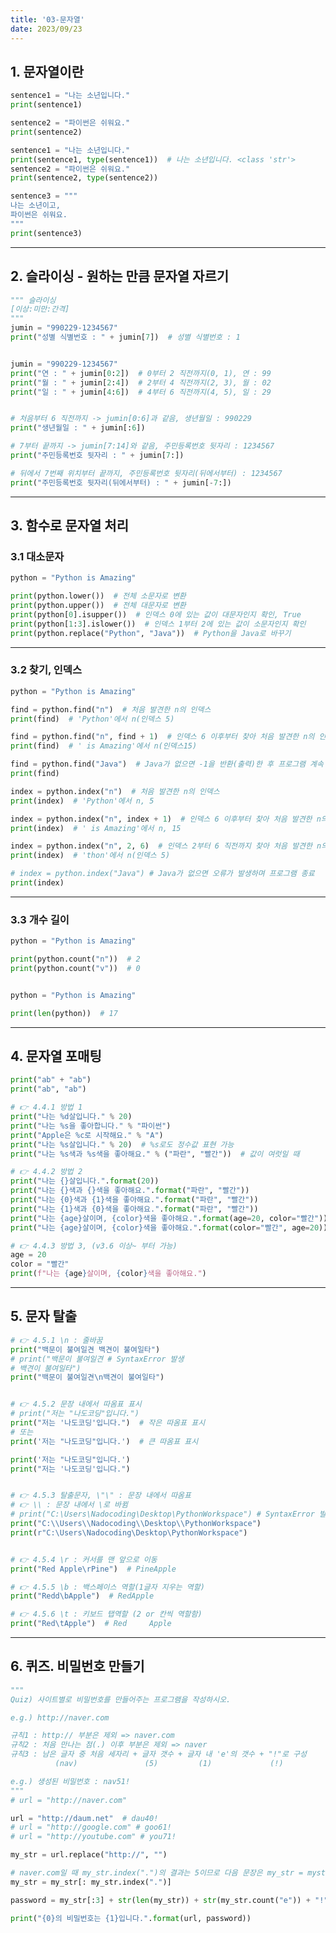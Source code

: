 ```yaml
---
title: '03-문자열'
date: 2023/09/23
---
```


## 1. 문자열이란

```py
sentence1 = "나는 소년입니다."
print(sentence1)

sentence2 = "파이썬은 쉬워요."
print(sentence2)

sentence1 = "나는 소년입니다."
print(sentence1, type(sentence1))  # 나는 소년입니다. <class 'str'>
sentence2 = "파이썬은 쉬워요."
print(sentence2, type(sentence2))

sentence3 = """
나는 소년이고,
파이썬은 쉬워요.
"""
print(sentence3)
```

---

## 2. 슬라이싱 - 원하는 만큼 문자열 자르기

```py
""" 슬라이싱
[이상:미만:간격]
"""
jumin = "990229-1234567"
print("성별 식별번호 : " + jumin[7])  # 성별 식별번호 : 1


jumin = "990229-1234567"
print("연 : " + jumin[0:2])  # 0부터 2 직전까지(0, 1), 연 : 99
print("월 : " + jumin[2:4])  # 2부터 4 직전까지(2, 3), 월 : 02
print("일 : " + jumin[4:6])  # 4부터 6 직전까지(4, 5), 일 : 29


# 처음부터 6 직전까지 -> jumin[0:6]과 같음, 생년월일 : 990229
print("생년월일 : " + jumin[:6])

# 7부터 끝까지 -> jumin[7:14]와 같음, 주민등록번호 뒷자리 : 1234567
print("주민등록번호 뒷자리 : " + jumin[7:])

# 뒤에서 7번째 위치부터 끝까지, 주민등록번호 뒷자리(뒤에서부터) : 1234567
print("주민등록번호 뒷자리(뒤에서부터) : " + jumin[-7:])
```

---

## 3. 함수로 문자열 처리

### 3.1 대소문자

```py
python = "Python is Amazing"

print(python.lower())  # 전체 소문자로 변환
print(python.upper())  # 전체 대문자로 변환
print(python[0].isupper())  # 인덱스 0에 있는 값이 대문자인지 확인, True
print(python[1:3].islower())  # 인덱스 1부터 2에 있는 값이 소문자인지 확인
print(python.replace("Python", "Java"))  # Python을 Java로 바꾸기
```

---

### 3.2 찾기, 인덱스

```py
python = "Python is Amazing"

find = python.find("n")  # 처음 발견한 n의 인덱스
print(find)  # 'Python'에서 n(인덱스 5)

find = python.find("n", find + 1)  # 인덱스 6 이후부터 찾아 처음 발견한 n의 인덱스
print(find)  # ' is Amazing'에서 n(인덱스15)

find = python.find("Java")  # Java가 없으면 -1을 반환(출력)한 후 프로그램 계속 수행
print(find)

index = python.index("n")  # 처음 발견한 n의 인덱스
print(index)  # 'Python'에서 n, 5

index = python.index("n", index + 1)  # 인덱스 6 이후부터 찾아 처음 발견한 n의 인덱스
print(index)  # ' is Amazing'에서 n, 15

index = python.index("n", 2, 6)  # 인덱스 2부터 6 직전까지 찾아 처음 발견한 n의 인덱스
print(index)  # 'thon'에서 n(인덱스 5)

# index = python.index("Java") # Java가 없으면 오류가 발생하며 프로그램 종료
print(index)
```

---

### 3.3 개수 길이

```py
python = "Python is Amazing"

print(python.count("n"))  # 2
print(python.count("v"))  # 0


python = "Python is Amazing"

print(len(python))  # 17
```

---

## 4. 문자열 포매팅

```py
print("ab" + "ab")
print("ab", "ab")

# 👉 4.4.1 방법 1
print("나는 %d살입니다." % 20)
print("나는 %s을 좋아합니다." % "파이썬")
print("Apple은 %c로 시작해요." % "A")
print("나는 %s살입니다." % 20)  # %s로도 정수값 표현 가능
print("나는 %s색과 %s색을 좋아해요." % ("파란", "빨간"))  # 값이 여럿일 때

# 👉 4.4.2 방법 2
print("나는 {}살입니다.".format(20))
print("나는 {}색과 {}색을 좋아해요.".format("파란", "빨간"))
print("나는 {0}색과 {1}색을 좋아해요.".format("파란", "빨간"))
print("나는 {1}색과 {0}색을 좋아해요.".format("파란", "빨간"))
print("나는 {age}살이며, {color}색을 좋아해요.".format(age=20, color="빨간"))
print("나는 {age}살이며, {color}색을 좋아해요.".format(color="빨간", age=20))

# 👉 4.4.3 방법 3, (v3.6 이상~ 부터 가능)
age = 20
color = "빨간"
print(f"나는 {age}살이며, {color}색을 좋아해요.")
```

---

## 5. 문자 탈출

```py
# 👉 4.5.1 \n : 줄바꿈
print("백문이 불여일견 백견이 불여일타")
# print("백문이 불여일견 # SyntaxError 발생
# 백견이 불여일타")
print("백문이 불여일견\n백견이 불여일타")


# 👉 4.5.2 문장 내에서 따옴표 표시
# print("저는 "나도코딩"입니다.")
print("저는 '나도코딩'입니다.")  # 작은 따옴표 표시
# 또는
print('저는 "나도코딩"입니다.')  # 큰 따옴표 표시

print('저는 "나도코딩"입니다.')
print("저는 '나도코딩'입니다.")


# 👉 4.5.3 탈출문자, \"\" : 문장 내에서 따옴표
# 👉 \\ : 문장 내에서 \로 바뀜
# print("C:\Users\Nadocoding\Desktop\PythonWorkspace") # SyntaxError 발생
print("C:\\Users\\Nadocoding\\Desktop\\PythonWorkspace")
print(r"C:\Users\Nadocoding\Desktop\PythonWorkspace")


# 👉 4.5.4 \r : 커서를 맨 앞으로 이동
print("Red Apple\rPine")  # PineApple

# 👉 4.5.5 \b : 백스페이스 역할(1글자 지우는 역할)
print("Redd\bApple")  # RedApple

# 👉 4.5.6 \t : 키보드 탭역할 (2 or 칸씩 역할함)
print("Red\tApple")  # Red     Apple
```

---

## 6. 퀴즈. 비밀번호 만들기

```py
"""
Quiz) 사이트별로 비밀번호를 만들어주는 프로그램을 작성하시오.

e.g.) http://naver.com

규칙1 : http:// 부분은 제외 => naver.com
규칙2 : 처음 만나는 점(.) 이후 부분은 제외 => naver
규칙3 : 남은 글자 중 처음 세자리 + 글자 갯수 + 글자 내 'e'의 갯수 + "!"로 구성
          (nav)               (5)         (1)             (!)

e.g.) 생성된 비밀번호 : nav51!
"""
# url = "http://naver.com"

url = "http://daum.net"  # dau40!
# url = "http://google.com" # goo61!
# url = "http://youtube.com" # you71!

my_str = url.replace("http://", "")

# naver.com일 때 my_str.index(".")의 결과는 5이므로 다음 문장은 my_str = mystr[0:5]와 같음
my_str = my_str[: my_str.index(".")]

password = my_str[:3] + str(len(my_str)) + str(my_str.count("e")) + "!"

print("{0}의 비밀번호는 {1}입니다.".format(url, password))
```
